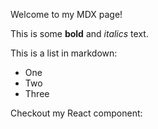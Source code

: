 Welcome to my MDX page!

This is some **bold** and _italics_ text.

This is a list in markdown:

- One
- Two
- Three

Checkout my React component:
